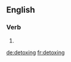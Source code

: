 ==English==

===Verb===
{{head|en|present participle}}

# {{present participle of|detox|lang=en|nocat=1}}

[[de:detoxing]]
[[fr:detoxing]]